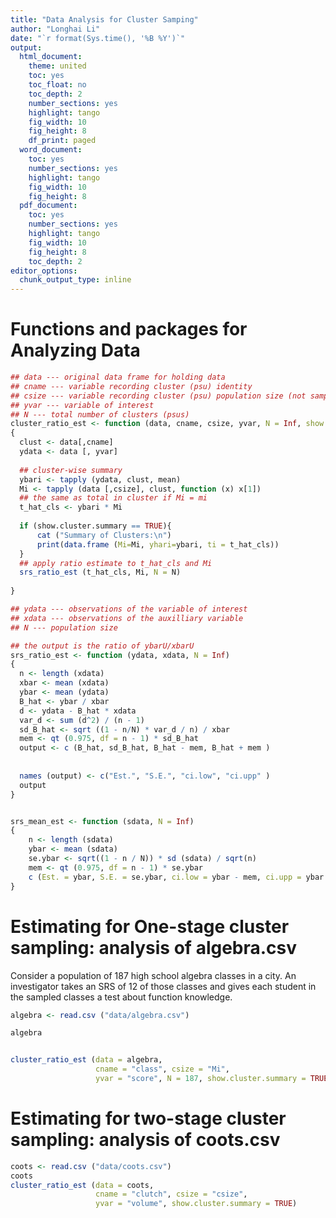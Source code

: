 ```yaml
---
title: "Data Analysis for Cluster Samping"
author: "Longhai Li"
date: "`r format(Sys.time(), '%B %Y')`"
output:
  html_document:
    theme: united
    toc: yes
    toc_float: no
    toc_depth: 2
    number_sections: yes
    highlight: tango
    fig_width: 10
    fig_height: 8
    df_print: paged
  word_document:
    toc: yes
    number_sections: yes
    highlight: tango
    fig_width: 10
    fig_height: 8
  pdf_document: 
    toc: yes
    number_sections: yes
    highlight: tango
    fig_width: 10
    fig_height: 8
    toc_depth: 2
editor_options:
  chunk_output_type: inline
---
```



# Functions and packages for Analyzing Data
```r
## data --- original data frame for holding data
## cname --- variable recording cluster (psu) identity
## csize --- variable recording cluster (psu) population size (not sample size)
## yvar --- variable of interest
## N --- total number of clusters (psus)
cluster_ratio_est <- function (data, cname, csize, yvar, N = Inf, show.cluster.summary=FALSE)
{
  clust <- data[,cname]
  ydata <- data [, yvar]  
  
  ## cluster-wise summary
  ybari <- tapply (ydata, clust, mean)
  Mi <- tapply (data [,csize], clust, function (x) x[1])
  ## the same as total in cluster if Mi = mi
  t_hat_cls <- ybari * Mi 
  
  if (show.cluster.summary == TRUE){
      cat ("Summary of Clusters:\n")
      print(data.frame (Mi=Mi, yhari=ybari, ti = t_hat_cls))
  }
  ## apply ratio estimate to t_hat_cls and Mi
  srs_ratio_est (t_hat_cls, Mi, N = N)
  
}

## ydata --- observations of the variable of interest
## xdata --- observations of the auxilliary variable
## N --- population size

## the output is the ratio of ybarU/xbarU
srs_ratio_est <- function (ydata, xdata, N = Inf)
{	
  n <- length (xdata)
  xbar <- mean (xdata)
  ybar <- mean (ydata)
  B_hat <- ybar / xbar
  d <- ydata - B_hat * xdata
  var_d <- sum (d^2) / (n - 1)
  sd_B_hat <- sqrt ((1 - n/N) * var_d / n) / xbar
  mem <- qt (0.975, df = n - 1) * sd_B_hat
  output <- c (B_hat, sd_B_hat, B_hat - mem, B_hat + mem )
  
  
  names (output) <- c("Est.", "S.E.", "ci.low", "ci.upp" )
  output
}


srs_mean_est <- function (sdata, N = Inf)
{
	n <- length (sdata)
	ybar <- mean (sdata)
	se.ybar <- sqrt((1 - n / N)) * sd (sdata) / sqrt(n)  
	mem <- qt (0.975, df = n - 1) * se.ybar
	c (Est. = ybar, S.E. = se.ybar, ci.low = ybar - mem, ci.upp = ybar + mem)
}


```

# Estimating for One-stage cluster sampling: analysis of algebra.csv

Consider a population of 187 high school algebra classes in a city. An investigator takes an SRS of 12 of those classes and gives each student in the sampled classes a test about function knowledge.

```r
algebra <- read.csv ("data/algebra.csv")

algebra


cluster_ratio_est (data = algebra, 
				   cname = "class", csize = "Mi", 
				   yvar = "score", N = 187, show.cluster.summary = TRUE)


```


# Estimating for two-stage cluster sampling: analysis of coots.csv
```r
coots <- read.csv ("data/coots.csv")
coots
cluster_ratio_est (data = coots, 
				   cname = "clutch", csize = "csize", 
				   yvar = "volume", show.cluster.summary = TRUE)

```


